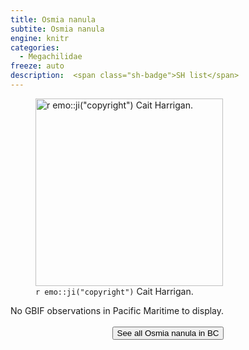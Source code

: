 ```yaml
---
title: Osmia nanula
subtite: Osmia nanula
engine: knitr
categories:
  - Megachilidae
freeze: auto
description:  <span class="sh-badge">SH list</span>
---
```

![`r emo::ji("copyright")` Cait Harrigan.](/files/no_bee.png){height=300}



No GBIF observations in Pacific Maritime to display.
<br><br>
<center>


<a href="NA"><button type="button" class="btn btn-secondary">See all Osmia nanula in BC <i class="fa-solid fa-arrow-up-right-from-square"></i> </button></a>
</center>
